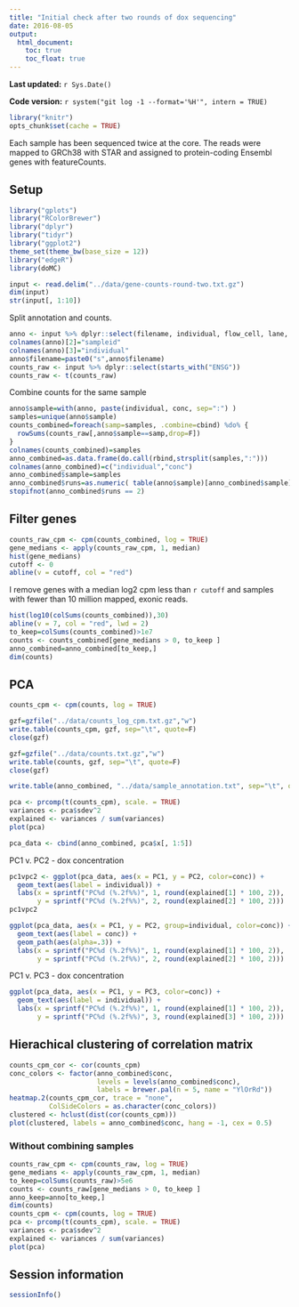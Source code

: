 ```yaml
---
title: "Initial check after two rounds of dox sequencing"
date: 2016-08-05
output:
  html_document:
    toc: true
    toc_float: true
---
```


**Last updated:** `r Sys.Date()`

**Code version:** `r system("git log -1 --format='%H'", intern = TRUE)`

```r
library("knitr")
opts_chunk$set(cache = TRUE)
```

Each sample has been sequenced twice at the core.
The reads were mapped to GRCh38 with STAR and assigned to protein-coding Ensembl genes with featureCounts.

## Setup

```r
library("gplots")
library("RColorBrewer")
library("dplyr")
library("tidyr")
library("ggplot2")
theme_set(theme_bw(base_size = 12))
library("edgeR")
library(doMC)
```


```r
input <- read.delim("../data/gene-counts-round-two.txt.gz")
dim(input)
str(input[, 1:10])
```

Split annotation and counts.

```r
anno <- input %>% dplyr::select(filename, individual, flow_cell, lane, index, conc)
colnames(anno)[2]="sampleid"
colnames(anno)[3]="individual"
anno$filename=paste0("s",anno$filename)
counts_raw <- input %>% dplyr::select(starts_with("ENSG")) 
counts_raw <- t(counts_raw)
```

Combine counts for the same sample
```r
anno$sample=with(anno, paste(individual, conc, sep=":") )
samples=unique(anno$sample)
counts_combined=foreach(samp=samples, .combine=cbind) %do% {
  rowSums(counts_raw[,anno$sample==samp,drop=F])
}
colnames(counts_combined)=samples
anno_combined=as.data.frame(do.call(rbind,strsplit(samples,":")))
colnames(anno_combined)=c("individual","conc")
anno_combined$sample=samples
anno_combined$runs=as.numeric( table(anno$sample)[anno_combined$sample] )
stopifnot(anno_combined$runs == 2)
```

## Filter genes

```r
counts_raw_cpm <- cpm(counts_combined, log = TRUE)
gene_medians <- apply(counts_raw_cpm, 1, median)
hist(gene_medians)
cutoff <- 0
abline(v = cutoff, col = "red")
```

I remove genes with a median log2 cpm less than `r cutoff` and samples with fewer than 10 million mapped, exonic reads.

```r
hist(log10(colSums(counts_combined)),30)
abline(v = 7, col = "red", lwd = 2)
to_keep=colSums(counts_combined)>1e7
counts <- counts_combined[gene_medians > 0, to_keep ]
anno_combined=anno_combined[to_keep,]
dim(counts)
```

## PCA

```r
counts_cpm <- cpm(counts, log = TRUE)

gzf=gzfile("../data/counts_log_cpm.txt.gz","w")
write.table(counts_cpm, gzf, sep="\t", quote=F)
close(gzf)

gzf=gzfile("../data/counts.txt.gz","w")
write.table(counts, gzf, sep="\t", quote=F)
close(gzf)

write.table(anno_combined, "../data/sample_annotation.txt", sep="\t", quote=F, row.names = F)
```

```r
pca <- prcomp(t(counts_cpm), scale. = TRUE)
variances <- pca$sdev^2
explained <- variances / sum(variances)
plot(pca)
```

```r
pca_data <- cbind(anno_combined, pca$x[, 1:5])
```

PC1 v. PC2 - dox concentration

```r
pc1vpc2 <- ggplot(pca_data, aes(x = PC1, y = PC2, color=conc)) +
  geom_text(aes(label = individual)) +
  labs(x = sprintf("PC%d (%.2f%%)", 1, round(explained[1] * 100, 2)),
       y = sprintf("PC%d (%.2f%%)", 2, round(explained[2] * 100, 2)))
pc1vpc2
```

```r
ggplot(pca_data, aes(x = PC1, y = PC2, group=individual, color=conc)) +
  geom_text(aes(label = conc)) +
  geom_path(aes(alpha=.3)) +
  labs(x = sprintf("PC%d (%.2f%%)", 1, round(explained[1] * 100, 2)),
       y = sprintf("PC%d (%.2f%%)", 2, round(explained[2] * 100, 2)))
```

PC1 v. PC3 - dox concentration

```r
ggplot(pca_data, aes(x = PC1, y = PC3, color=conc)) +
  geom_text(aes(label = individual)) +
  labs(x = sprintf("PC%d (%.2f%%)", 1, round(explained[1] * 100, 2)),
       y = sprintf("PC%d (%.2f%%)", 3, round(explained[3] * 100, 2)))
```

## Hierachical clustering of correlation matrix

```r
counts_cpm_cor <- cor(counts_cpm)
conc_colors <- factor(anno_combined$conc,
                      levels = levels(anno_combined$conc),
                      labels = brewer.pal(n = 5, name = "YlOrRd"))
heatmap.2(counts_cpm_cor, trace = "none",
          ColSideColors = as.character(conc_colors))
clustered <- hclust(dist(cor(counts_cpm)))
plot(clustered, labels = anno_combined$conc, hang = -1, cex = 0.5)
```


### Without combining samples

```r
counts_raw_cpm <- cpm(counts_raw, log = TRUE)
gene_medians <- apply(counts_raw_cpm, 1, median)
to_keep=colSums(counts_raw)>5e6
counts <- counts_raw[gene_medians > 0, to_keep ]
anno_keep=anno[to_keep,]
dim(counts)
counts_cpm <- cpm(counts, log = TRUE)
pca <- prcomp(t(counts_cpm), scale. = TRUE)
variances <- pca$sdev^2
explained <- variances / sum(variances)
plot(pca)
```


## Session information

```r
sessionInfo()
```

